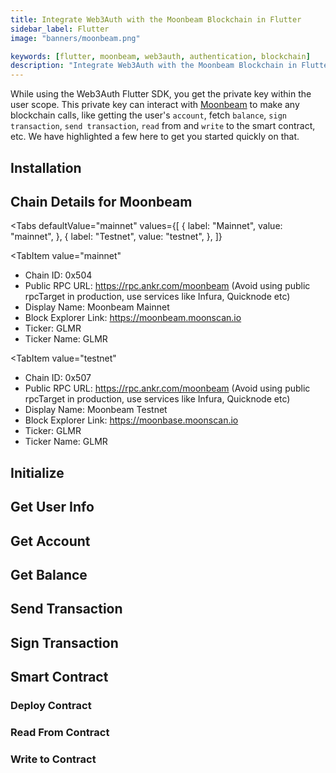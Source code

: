 ```yaml
---
title: Integrate Web3Auth with the Moonbeam Blockchain in Flutter
sidebar_label: Flutter
image: "banners/moonbeam.png"

keywords: [flutter, moonbeam, web3auth, authentication, blockchain]
description: "Integrate Web3Auth with the Moonbeam Blockchain in Flutter | Documentation - Web3Auth"
---
```



<SEO
  title="Integrate Web3Auth with the Moonbeam Blockchain in Flutter"
  description="Integrate Web3Auth with the Moonbeam Blockchain in Flutter | Documentation - Web3Auth"
  image="https://web3auth.io/docs/banners/moonbeam.png"
  slug="/connect-blockchain/evm/moonbeam/flutter"
/>

While using the Web3Auth Flutter SDK, you get the private key within the user scope. This private
key can interact with [Moonbeam](https://moonbeam.network/networks/moonbeam/) to make any blockchain
calls, like getting the user's `account`, fetch `balance`, `sign transaction`, `send transaction`,
`read` from and `write` to the smart contract, etc. We have highlighted a few here to get you
started quickly on that.

## Installation

<InstallationSnippet />

## Chain Details for Moonbeam

<Tabs
 defaultValue="mainnet"
  values={[
    { label: "Mainnet", value: "mainnet", },
    { label: "Testnet", value: "testnet", },
  ]}
>
<TabItem
  value="mainnet"
>

- Chain ID: 0x504
- Public RPC URL: https://rpc.ankr.com/moonbeam (Avoid using public rpcTarget in production, use
  services like Infura, Quicknode etc)
- Display Name: Moonbeam Mainnet
- Block Explorer Link: https://moonbeam.moonscan.io
- Ticker: GLMR
- Ticker Name: GLMR

</TabItem>

<TabItem
  value="testnet"
>

- Chain ID: 0x507
- Public RPC URL: https://rpc.ankr.com/moonbeam (Avoid using public rpcTarget in production, use
  services like Infura, Quicknode etc)
- Display Name: Moonbeam Testnet
- Block Explorer Link: https://moonbase.moonscan.io
- Ticker: GLMR
- Ticker Name: GLMR

</TabItem>
</Tabs>

## Initialize

<InitialisationSnippet />

## Get User Info

<UserInfoSnippet />

## Get Account

<GetAccountSnippet />

## Get Balance

<GetBalanceSnippet />

## Send Transaction

<SendTransactionSnippet />

## Sign Transaction

<SignTransactionSnippet />

## Smart Contract

<TestContractSnippet />

### Deploy Contract

<DeployContractSnippet />

### Read From Contract

<ReadContractSnippet />

### Write to Contract

<WriteContractSnippet />
